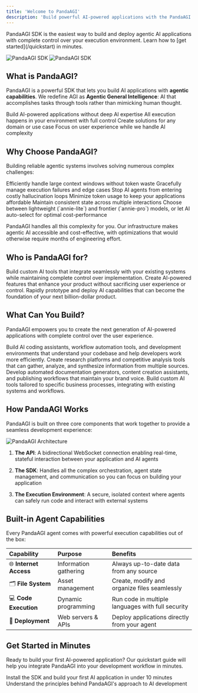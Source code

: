 ```yaml
---
title: 'Welcome to PandaAGI'
description: 'Build powerful AI-powered applications with the PandaAGI SDK. Full control over your experience while we handle the complexity.'
---
```


<Note>
PandaAGI SDK is the easiest way to build and deploy agentic AI applications with complete control over your execution environment. Learn how to [get started](/quickstart) in minutes.
</Note>

<img
  className="block dark:hidden"
  src="/images/panda_agi_hero.png"
  alt="PandaAGI SDK"
/>
<img
  className="hidden dark:block"
  src="/images/panda_agi_hero.png"
  alt="PandaAGI SDK"
/>

## What is PandaAGI?

PandaAGI is a powerful SDK that lets you build AI applications with **agentic capabilities**. We redefine AGI as **Agentic General Intelligence**: AI that accomplishes tasks through tools rather than mimicking human thought.

<CardGroup cols={2}>
  <Card
    title="Development Framework"
    icon="hammer"
    color="#0285c7"
  >
    Build AI-powered applications without deep AI expertise
  </Card>
  <Card
    title="Local Orchestration"
    icon="server"
    color="#16a34a"
  >
    All execution happens in your environment with full control
  </Card>
  <Card
    title="Universal Capability"
    icon="infinity"
    color="#dc2626"
  >
    Create solutions for any domain or use case
  </Card>
  <Card
    title="Developer-First"
    icon="code"
    color="#8b5cf6"
  >
    Focus on user experience while we handle AI complexity
  </Card>
</CardGroup>

## Why Choose PandaAGI?

Building reliable agentic systems involves solving numerous complex challenges:

<Steps>
  <Step title="Context Management">
    Efficiently handle large context windows without token waste
  </Step>
  <Step title="Error Resilience">
    Gracefully manage execution failures and edge cases
  </Step>
  <Step title="Hallucination Prevention">
    Stop AI agents from entering costly hallucination loops
  </Step>
  <Step title="Cost Optimization">
    Minimize token usage to keep your applications affordable
  </Step>
  <Step title="State Persistence">
    Maintain consistent state across multiple interactions
  </Step>
  <Step title="Model Selection">
    Choose between lightweight (`annie-lite`) and frontier (`annie-pro`) models, or let AI auto-select for optimal cost-performance
  </Step>
</Steps>

PandaAGI handles all this complexity for you. Our infrastructure makes agentic AI accessible and cost-effective, with optimizations that would otherwise require months of engineering effort.

## Who is PandaAGI for?

<Tabs>
  <Tab title="Software Engineers">
    Build custom AI tools that integrate seamlessly with your existing systems while maintaining complete control over implementation.
  </Tab>
  <Tab title="Product Engineers">
    Create AI-powered features that enhance your product without sacrificing user experience or control.
  </Tab>
  <Tab title="Technical Founders">
    Rapidly prototype and deploy AI capabilities that can become the foundation of your next billion-dollar product.
  </Tab>
</Tabs>

## What Can You Build?

PandaAGI empowers you to create the next generation of AI-powered applications with complete control over the user experience.

<AccordionGroup>
  <Accordion title="Development Tools" icon="code">
    Build AI coding assistants, workflow automation tools, and development environments that understand your codebase and help developers work more efficiently.
  </Accordion>
  <Accordion title="Business Intelligence" icon="chart-line">
    Create research platforms and competitive analysis tools that can gather, analyze, and synthesize information from multiple sources.
  </Accordion>
  <Accordion title="Content Systems" icon="file-lines">
    Develop automated documentation generators, content creation assistants, and publishing workflows that maintain your brand voice.
  </Accordion>
  <Accordion title="Enterprise Solutions" icon="building">
    Build custom AI tools tailored to specific business processes, integrating with existing systems and workflows.
  </Accordion>
</AccordionGroup>

## How PandaAGI Works

PandaAGI is built on three core components that work together to provide a seamless development experience:

<Frame caption="PandaAGI Architecture">
  <img src="/images/architecture.png" alt="PandaAGI Architecture" />
</Frame>

1. **The API**: A bidirectional WebSocket connection enabling real-time, stateful interaction between your application and AI agents

2. **The SDK**: Handles all the complex orchestration, agent state management, and communication so you can focus on building your application

3. **The Execution Environment**: A secure, isolated context where agents can safely run code and interact with external systems

## Built-in Agent Capabilities

Every PandaAGI agent comes with powerful execution capabilities out of the box:

| Capability | Purpose | Benefits |
|:----------|:--------|:---------|
| 🌐 **Internet Access** | Information gathering | Always up-to-date data from any source |
| 🗂️ **File System** | Asset management | Create, modify and organize files seamlessly |
| 💻 **Code Execution** | Dynamic programming | Run code in multiple languages with full security |
| 🚀 **Deployment** | Web servers & APIs | Deploy applications directly from your agent |

## Get Started in Minutes

Ready to build your first AI-powered application? Our quickstart guide will help you integrate PandaAGI into your development workflow in minutes.

<CardGroup cols={2}>
  <Card
    title="Quickstart Guide"
    icon="play"
    href="/quickstart"
    color="#0285c7"
  >
    Install the SDK and build your first AI application in under 10 minutes
  </Card>
  <Card
    title="Architecture & Philosophy"
    icon="diagram-project"
    href="/concepts/architecture"
    color="#8b5cf6"
  >
    Understand the principles behind PandaAGI's approach to AI development
  </Card>
</CardGroup> 